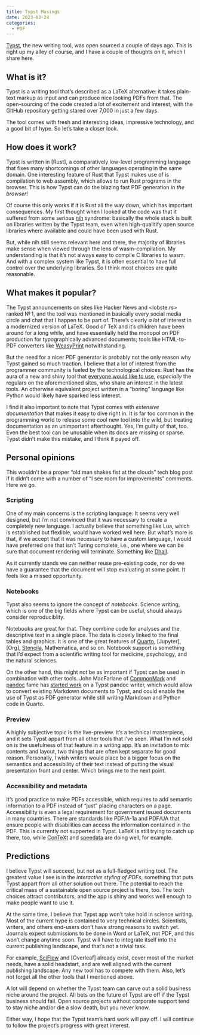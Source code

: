 ```yaml
---
title: Typst Musings
date: 2023-03-24
categories:
  - PDF
---
```


[Typst](https://typst.app), the new writing tool, was open sourced
a couple of days ago. This is right up my alley of course, and I
have a couple of thoughts on it, which I share here.

## What is it?

Typst is a writing tool that's described as a LaTeX alternative:
it takes plain-text markup as input and can produce nice looking
PDFs from that. The open-sourcing of the code created a lot of
excitement and interest, with the GitHub repository getting stared
over 7,000 in just a few days.

The tool comes with fresh and interesting ideas, impressive
technology, and a good bit of hype. So let's take a closer look.

## How does it work?

Typst is written in [Rust], a comparatively low-level programming
language that fixes many shortcomings of other languages operating
in the same domain. One interesting feature of Rust that Typst
makes use of is compilation to web assembly, which allows to run
Rust programs in the browser. This is how Typst can do the blazing
fast PDF generation *in the browser*!

Of course this only works if it is Rust all the way down, which
has important consequences. My first thought when I looked at the
code was that it suffered from some serious
[nih](https://en.wikipedia.org/wiki/Not_invented_here) syndrome:
basically the whole stack is built on libraries written by the
Typst team, even when high-qualitify open source libraries where
available and could have been used with Rust.

But, while nih still seems relevant here and there, the majority
of libraries make sense when viewed through the lens of
wasm-compilation. My understanding is that it's not always easy to
compile C libraries to wasm. And with a complex system like Typst,
it is often essential to have full control over the underlying
libraries. So I think most choices are quite reasonable.

## What makes it popular?

The Typst announcements on sites like Hacker News and <lobste.rs>
ranked № 1, and the tool was mentioned in basically every social
media circle and chat that I happen to be part of. There's clearly
*a lot* of interest in a modernized version of LaTeX. Good ol' TeX
and it's children have been around for a long while, and have
essentially held the monopol on PDF production for typographically
advanced documents; tools like HTML-to-PDF converters like
[WeasyPrint] notwithstanding.

But the need for a nicer PDF generator is probably not the only
reason why Typst gained so much traction. I believe that a lot of
interest from the programmer community is fueled by the
technological choices: Rust has the aura of a new and shiny tool
that [everyone would like to use], *especially* the regulars on
the aforementioned sites, who share an interest in the latest
tools. An otherwise equivalent project written in a "boring"
language like Python would likely have sparked less interest.

I find it also important to note that Typst comes with *extensive
documentation* that makes it easy to dive right in. It is far too
common in the programming world to release some cool new tool into
the wild, but treating documentation as an unimportant
afterthought. Yes, I'm guilty of that, too. Even the best tool can
be unusable when its docs are missing or sparse. Typst didn't make
this mistake, and I think it payed off.

## Personal opinions

This wouldn't be a proper "old man shakes fist at the clouds" tech
blog post if it didn't come with a number of "I see room for
improvements" comments. Here we go.

### Scripting

One of my main concerns is the scripting language: It seems very
well designed, but I'm not convinced that it was necessary to
create a completely new language. I actually believe that
something like Lua, which is established but flexlible, would have
worked well here. But what's more is that, if we accept that it
was necessary to have a custom language, I would have preferred
one that isn't Turing complete, i.e., one where we can be sure
that document rendering will terminate. Something like [Dhall].

As it currently stands we can neither reuse pre-existing code, nor
do we have a guarantee that the document will stop evaluating at
some point. It feels like a missed opportunity.

### Notebooks

Typst also seems to ignore the concept of *notebooks*. Science
writing, which is one of the big fields where Typst can be useful,
should always consider reproduciblity.

Notebooks are great for that. They combine code for analyses and
the descriptive text in a single place. The data is closely linked
to the final tables and graphics. It is one of the great features
of [Quarto], [Jupyter], [Org], [Stencila], Mathematica, and so
on. Notebook support is something that I'd expect from a
scientific writing tool for medicine, psychology, and the natural
sciences.

On the other hand, this might not be as important if Typst can be
used in combination with other tools. John MacFarlane of
[CommonMark] and [pandoc] fame has [started work] on a Typst
pandoc writer, which would allow to convert existing Markdown
documents to Typst, and could enable the use of Typst as PDF
generator while still writing Markdown and Python code in Quarto.

### Preview

A highly subjective topic is the live-preview. It's a technical
masterpiece, and it sets Typst appart from all other tools that
I've seen. What I'm not sold on is the usefulness of that feature
in a writing app. It's an invitation to mix contents and layout,
two things that are often kept separate for good reason.
Personally, I wish writers would place be a bigger focus on the
semantics and accessibility of their text instead of putting the
visual presentation front and center. Which brings me to the next
point.

### Accessibility and metadata

It's good practice to make PDFs accessible, which requires to add
semantic information to a PDF instead of "just" placing characters
on a page. Accessibility is even a legal requirement for
government issued documents in many countries. There are standards
like PDF/A-1a and PDF/UA that ensure people with disabilities can
access the information contained in the PDF. This is currently not
supperted in Typst. LaTeX is still trying to catch up there, too,
while [ConTeXt] and [speedata] are doing well, for example.

## Predictions

I believe Typst will succeed, but not as a full-fledged writing
tool. The greatest value I see is in the *interactive styling of
PDFs*, something that puts Typst appart from all other solution
out there. The potential to reach the critical mass of a
sustainable open source project is there, too. The tech choices
attract contributors, and the app is shiny and works well enough
to make people want to use it.

At the same time, I believe that Typst app won't take hold in
science writing. Most of the current hype is contained to very
technical circles. Scientists, writers, and others end-users don't
have strong reasons to switch yet. Journals expect submissions to
be done in Word or LaTeX, not PDF, and this won't change anytime
soon. Typst will have to integrate itself into the current
publishing landscape, and that's not a trivial task.

For example, [SciFlow] and [Overleaf] already exist, cover most of
the market needs, have a solid headstart, and are well aligned
with the current publishing landscape. Any new tool has to compete
with them. Also, let's not forget all the other tools that I
mentioned above.

A lot will depend on whether the Typst team can carve out a solid
business niche around the project. All bets on the future of Typst
are off if the Typst business should fail. Open source projects
without corporate support tend to stay niche and/or die a slow
death, but you never know.

Either way, I hope that the Typst team's hard work will pay off. I
will continue to follow the project's progress with great
interest.

[CommonMark]: https://commonmark.org
[ConTeXt]: https://wiki.contextgarden.net/
[Dhall]: https://dhall-lang.org/
[Jypyter]: https://jupyter.org
[Quarto]: https://quarto.org
[SciFlow]: https://sciflow.net
[Stencila]: https://stenci.la/
[WeasyPrint]: https://weasyprint.org
[pandoc]: https://pandoc.org
[speedata]: https://speedata.de
[started work]: https://github.com/jgm/pandoc/issues/8713
[everyone would like to use]: https://stackoverflow.blog/2023/01/26/comparing-tag-trends-with-our-most-loved-programming-languages/
